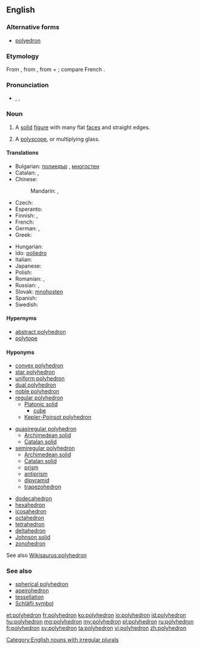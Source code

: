 ==English==
{{wikipedia}}

===Alternative forms===
* [[polyedron]]

===Etymology===
From {{etyl|NL.|en}}, from {{etyl|grc|en}} {{term|πολύεδρον|sc=polytonic|tr=poluedron|lang=grc}}, from {{term|πολύς||many|tr=polus|lang=grc}} + {{term|ἕδρα||seat|tr=hedra|lang=grc}}; compare French {{term|polyèdre|lang=fr}}.

===Pronunciation===
* {{a|UK}} {{enPR|pŏlēhē'drən}}, {{IPA|/pɒliˈhiːdrən/}}, {{X-SAMPA|/pQli"hi:dr@n/}}

===Noun===
{{en-noun|polyhedr|a|pl2=polyhedrons}}

# {{context|geometry|lang=en}} A [[solid]] [[figure]] with many flat [[face]]s and straight edges.
# {{context|optics|lang=en}} A [[polyscope]], or multiplying glass.

====Translations====
{{trans-top|geometry: solid figure}}
* Bulgarian: [[полиедър]] {{m}}, [[многостен]] {{m}}
* Catalan: {{t-|ca|poliedre|m}}, {{t-|ca|políedre|m}}
* Chinese:
*: Mandarin: {{t|cmn|多面體|sc=Hani}}, {{t|cmn|多面体|tr=duōmiàntǐ|sc=Hani}}
* Czech: {{t-|cs|mnohostěn|m}}
* Esperanto: {{t-|eo|pluredro}}
* Finnish: {{t+|fi|monitahokas}},  {{t+|fi|polyedri}}
* French: {{t+|fr|polyèdre|m}}
* German: {{t+|de|Polyeder|n}}, {{t+|de|Vielflächner|m}}
* Greek: {{t-|el|πολύεδρον|n}}
{{trans-mid}}
* Hungarian: {{t+|hu|poliéder}}
* Ido: [[poliedro]]
* Italian: {{t+|it|poliedro}}
* Japanese: {{t-|ja|多面体|tr=ためんたい, tamentai|sc=Jpan}}
* Polish: {{t+|pl|wielościan|m}}
* Romanian: {{t-|ro|poliedru|n}}, {{t-|ro|poliedre|n-p}}
* Russian: {{t+|ru|многогранник|m|tr=mnogogránnik}}, {{t+|ru|полиэдр|m|tr=poliédr|sc=Cyrl}}
* Slovak: [[mnohosten]] {{m}}
* Spanish: {{t+|es|poliedro}}
* Swedish: {{t+|sv|polyeder|c}}
{{trans-bottom}}

{{trans-see|polyscope}}

====Hypernyms====
* [[abstract polyhedron]]
* [[polytope]]

====Hyponyms====
{{rel-top3|Hyponyms}}
* [[convex polyhedron]]
* [[star polyhedron]]
* [[uniform polyhedron]]
* [[dual polyhedron]]
* [[noble polyhedron]]
* [[regular polyhedron]]
** [[Platonic solid]]
*** [[cube]]
** [[Kepler-Poinsot polyhedron]]
{{rel-mid3}}
* [[quasiregular polyhedron]]
** [[Archimedean solid]]
** [[Catalan solid]]
* [[semiregular polyhedron]]
** [[Archimedean solid]]
** [[Catalan solid]]
** [[prism]]
** [[antiprism]]
** [[dipyramid]]
** [[trapezohedron]]
{{rel-mid3}}
* [[dodecahedron]]
* [[hexahedron]]
* [[icosahedron]]
* [[octahedron]]
* [[tetrahedron]]
* [[deltahedron]]
* [[Johnson solid]]
* [[zonohedron]]
{{rel-bottom}}
See also [[Wikisaurus:polyhedron]]

===See also===
* [[spherical polyhedron]]
* [[apeirohedron]]
* [[tessellation]]
* [[Schläfli symbol]]

[[Category:English nouns with irregular plurals]]

[[et:polyhedron]]
[[fr:polyhedron]]
[[ko:polyhedron]]
[[io:polyhedron]]
[[id:polyhedron]]
[[hu:polyhedron]]
[[mg:polyhedron]]
[[my:polyhedron]]
[[pl:polyhedron]]
[[ru:polyhedron]]
[[fi:polyhedron]]
[[sv:polyhedron]]
[[ta:polyhedron]]
[[vi:polyhedron]]
[[zh:polyhedron]]